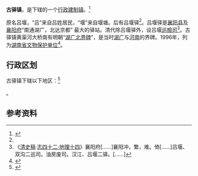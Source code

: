 {{中国乡级行政区|42/06/07/104/000}}

'''古驿镇'''，是{{PRC admin/fullname|42/06/07/104/000|3}}下辖的一个[[行政建制镇|行政建制镇]]。<ref>{{PRC admin/ref sgc|{{PRC admin/parent|42/06/07/104/000}}}}</ref>

原名吕堰，“吕”来自吕姓居民，“堰”来自堰塘。后有吕堰驿<ref name="a1"/>。吕堰驿是[[襄阳县|襄阳县]]及[[襄阳府|襄阳府]]“南通湖广，北达京都” 最大的驿站。清代除吕堰驿外，设吕堰[[巡檢司|巡檢司]]<ref>《[[清史稿|清史稿]]·[[s:清史稿/卷67|志四十二·地理十四]]》襄阳府[……]襄阳冲，繁，难。倚[……]吕堰、双沟二巡司。油房废司。汉江、吕堰二驿。[……]</ref>。古驿镇黄渠河大桥南有明朝“[[湖广北界碑|湖广北界碑]]”，是当时[[湖廣等處承宣布政使司|湖广]]与[[河南等處承宣布政使司|河南]]的界碑。1996年，列为[[湖南省文物保护单位|湖南省文物保护单位]]<ref name="a1">{{Cite web |url=http://xyxz.gov.cn/xzsz/dstd/201708/t20170823_1822421.shtml |title=荆楚名胜 隽丽襄州 |accessdate=2022-04-08 |author= |date=2017-08-23 |work= |publisher=襄州区人民政府网站|quote=古驿原名吕堰，后称吕堰驿，因吕姓在此居住，地当丘陵、便在周围挖了许多堰塘，用以蓄水和防匪。吕堰驿是古代襄阳 “南通湖广，北达京都” 最大的驿站。古驿镇黄渠河大桥南有明代所立的“湖广北界碑”，是明朝湖广地区北与河南省交界的界桩，现为湖北省唯一现存的省级边界碑，1996年被湖北省列为重点文物保护单位。|language=Zh-hans }}</ref>。

== 行政区划 ==

古驿镇下辖以下地区：<ref>{{PRC admin/ref sgc|42/06/07/104/000}}</ref>

{{PRC admin/children|42/06/07/104/000}}。

== 参考资料 ==

{{reflist}}

{{湖北行政区划小作品}}
{{PRC admin/navcat|42/06/07/104/000}}